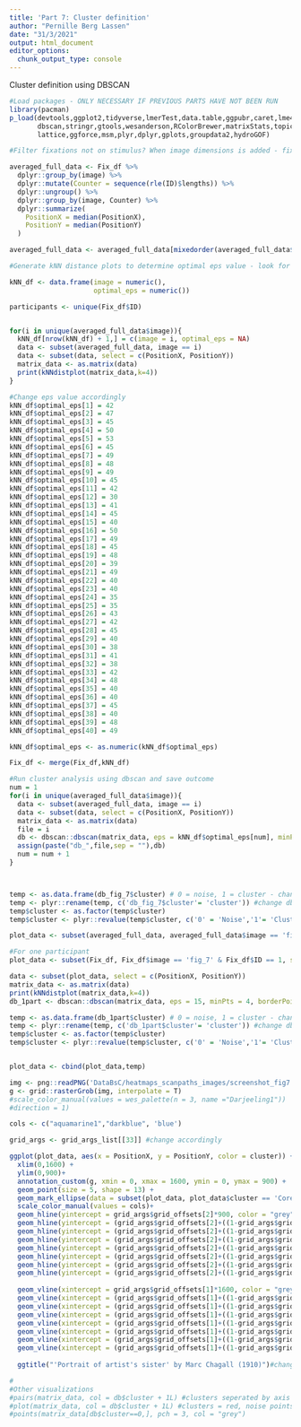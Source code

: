 ```yaml
---
title: 'Part 7: Cluster definition'
author: "Pernille Berg Lassen"
date: "31/3/2021"
output: html_document
editor_options: 
  chunk_output_type: console
---
```


Cluster definition using DBSCAN

```r
#Load packages - ONLY NECESSARY IF PREVIOUS PARTS HAVE NOT BEEN RUN
library(pacman)
p_load(devtools,ggplot2,tidyverse,lmerTest,data.table,ggpubr,caret,lme4,png,
       dbscan,stringr,gtools,wesanderson,RColorBrewer,matrixStats,topicmodels,
       lattice,ggforce,msm,plyr,dplyr,gplots,groupdata2,hydroGOF)
```

```r
#Filter fixations not on stimulus? When image dimensions is added - fixatiosn falling outside those values.

averaged_full_data <- Fix_df %>%
  dplyr::group_by(image) %>%
  dplyr::mutate(Counter = sequence(rle(ID)$lengths)) %>%
  dplyr::ungroup() %>%
  dplyr::group_by(image, Counter) %>%
  dplyr::summarize(
    PositionX = median(PositionX),
    PositionY = median(PositionY)
  )

averaged_full_data <- averaged_full_data[mixedorder(averaged_full_data$image),]

#Generate kNN distance plots to determine optimal eps value - look for where the data changes significantly

kNN_df <- data.frame(image = numeric(),
                     optimal_eps = numeric())

participants <- unique(Fix_df$ID)


for(i in unique(averaged_full_data$image)){
  kNN_df[nrow(kNN_df) + 1,] = c(image = i, optimal_eps = NA)
  data <- subset(averaged_full_data, image == i)
  data <- subset(data, select = c(PositionX, PositionY))
  matrix_data <- as.matrix(data)
  print(kNNdistplot(matrix_data,k=4))
}

#Change eps value accordingly
kNN_df$optimal_eps[1] = 42
kNN_df$optimal_eps[2] = 47
kNN_df$optimal_eps[3] = 45
kNN_df$optimal_eps[4] = 50
kNN_df$optimal_eps[5] = 53
kNN_df$optimal_eps[6] = 45
kNN_df$optimal_eps[7] = 49
kNN_df$optimal_eps[8] = 48
kNN_df$optimal_eps[9] = 49
kNN_df$optimal_eps[10] = 45
kNN_df$optimal_eps[11] = 42
kNN_df$optimal_eps[12] = 30
kNN_df$optimal_eps[13] = 41
kNN_df$optimal_eps[14] = 45
kNN_df$optimal_eps[15] = 40
kNN_df$optimal_eps[16] = 50
kNN_df$optimal_eps[17] = 49
kNN_df$optimal_eps[18] = 45
kNN_df$optimal_eps[19] = 48
kNN_df$optimal_eps[20] = 39
kNN_df$optimal_eps[21] = 49
kNN_df$optimal_eps[22] = 40
kNN_df$optimal_eps[23] = 40
kNN_df$optimal_eps[24] = 35
kNN_df$optimal_eps[25] = 35
kNN_df$optimal_eps[26] = 43
kNN_df$optimal_eps[27] = 42
kNN_df$optimal_eps[28] = 45
kNN_df$optimal_eps[29] = 40
kNN_df$optimal_eps[30] = 38
kNN_df$optimal_eps[31] = 41
kNN_df$optimal_eps[32] = 38
kNN_df$optimal_eps[33] = 42
kNN_df$optimal_eps[34] = 48
kNN_df$optimal_eps[35] = 40
kNN_df$optimal_eps[36] = 40
kNN_df$optimal_eps[37] = 45
kNN_df$optimal_eps[38] = 40
kNN_df$optimal_eps[39] = 48
kNN_df$optimal_eps[40] = 49

kNN_df$optimal_eps <- as.numeric(kNN_df$optimal_eps)

Fix_df <- merge(Fix_df,kNN_df)

#Run cluster analysis using dbscan and save outcome
num = 1
for(i in unique(averaged_full_data$image)){
  data <- subset(averaged_full_data, image == i)
  data <- subset(data, select = c(PositionX, PositionY))
  matrix_data <- as.matrix(data)
  file = i
  db <- dbscan::dbscan(matrix_data, eps = kNN_df$optimal_eps[num], minPts = 3, borderPoints = FALSE)
  assign(paste("db_",file,sep = ""),db)
  num = num + 1
}



temp <- as.data.frame(db_fig_7$cluster) # 0 = noise, 1 = cluster - change db results accordingly
temp <- plyr::rename(temp, c('db_fig_7$cluster'= 'cluster')) #change db results accrodingly
temp$cluster <- as.factor(temp$cluster)
temp$cluster <- plyr::revalue(temp$cluster, c('0' = 'Noise','1'= 'Cluster_1'))

plot_data <- subset(averaged_full_data, averaged_full_data$image == 'fig_7', select = c(PositionX,PositionY)) #change data subset accordingly

#For one participant
plot_data <- subset(Fix_df, Fix_df$image == 'fig_7' & Fix_df$ID == 1, select = c(PositionX,PositionY))

data <- subset(plot_data, select = c(PositionX, PositionY))
matrix_data <- as.matrix(data)
print(kNNdistplot(matrix_data,k=4))
db_1part <- dbscan::dbscan(matrix_data, eps = 15, minPts = 4, borderPoints = FALSE)

temp <- as.data.frame(db_1part$cluster) # 0 = noise, 1 = cluster - change db results accordingly
temp <- plyr::rename(temp, c('db_1part$cluster'= 'cluster')) #change db results accrodingly
temp$cluster <- as.factor(temp$cluster)
temp$cluster <- plyr::revalue(temp$cluster, c('0' = 'Noise','1'= 'Cluster_1', '2'='Cluster_2'))


plot_data <- cbind(plot_data,temp)

img <- png::readPNG('DataBsC/heatmaps_scanpaths_images/screenshot_fig7.png') #change png accordingly
g <- grid::rasterGrob(img, interpolate = T)
#scale_color_manual(values = wes_palette(n = 3, name ="Darjeeling1"))
#direction = 1)

cols <- c("aquamarine1","darkblue", 'blue')

grid_args <- grid_args_list[[33]] #change accordingly

ggplot(plot_data, aes(x = PositionX, y = PositionY, color = cluster)) +
  xlim(0,1600) +
  ylim(0,900)+ 
  annotation_custom(g, xmin = 0, xmax = 1600, ymin = 0, ymax = 900) +
  geom_point(size = 5, shape = 13) +
  geom_mark_ellipse(data = subset(plot_data, plot_data$cluster == 'Core'),expand=0,aes(fill=cluster), show.legend = F)+
  scale_color_manual(values = cols)+
  geom_hline(yintercept = grid_args$grid_offsets[2]*900, color = "grey")+
  geom_hline(yintercept = (grid_args$grid_offsets[2]+((1-grid_args$grid_offset[2]-grid_args$grid_offsets[2])/grid_args$num_cols)*1)*900, color = "grey")+
  geom_hline(yintercept = (grid_args$grid_offsets[2]+((1-grid_args$grid_offset[2]-grid_args$grid_offsets[2])/grid_args$num_cols)*2)*900, color = "grey")+
  geom_hline(yintercept = (grid_args$grid_offsets[2]+((1-grid_args$grid_offset[2]-grid_args$grid_offsets[2])/grid_args$num_cols)*3)*900, color = "grey")+
  geom_hline(yintercept = (grid_args$grid_offsets[2]+((1-grid_args$grid_offset[2]-grid_args$grid_offsets[2])/grid_args$num_cols)*4)*900, color = "grey")+
  geom_hline(yintercept = (grid_args$grid_offsets[2]+((1-grid_args$grid_offset[2]-grid_args$grid_offsets[2])/grid_args$num_cols)*5)*900, color = "grey")+
  geom_hline(yintercept = (grid_args$grid_offsets[2]+((1-grid_args$grid_offset[2]-grid_args$grid_offsets[2])/grid_args$num_cols)*6)*900, color = "grey")+
  geom_hline(yintercept = (grid_args$grid_offsets[2]+((1-grid_args$grid_offset[2]-grid_args$grid_offsets[2])/grid_args$num_cols)*7)*900, color = "grey")+
  
  geom_vline(xintercept = grid_args$grid_offsets[1]*1600, color = "grey")+
  geom_vline(xintercept = (grid_args$grid_offsets[1]+((1-grid_args$grid_offset[1]-grid_args$grid_offsets[1])/grid_args$num_cols)*1)*1600, color = "grey")+
  geom_vline(xintercept = (grid_args$grid_offsets[1]+((1-grid_args$grid_offset[1]-grid_args$grid_offsets[1])/grid_args$num_cols)*2)*1600, color = "grey")+
  geom_vline(xintercept = (grid_args$grid_offsets[1]+((1-grid_args$grid_offset[1]-grid_args$grid_offsets[1])/grid_args$num_cols)*3)*1600, color = "grey")+
  geom_vline(xintercept = (grid_args$grid_offsets[1]+((1-grid_args$grid_offset[1]-grid_args$grid_offsets[1])/grid_args$num_cols)*4)*1600, color = "grey")+
  geom_vline(xintercept = (grid_args$grid_offsets[1]+((1-grid_args$grid_offset[1]-grid_args$grid_offsets[1])/grid_args$num_cols)*5)*1600, color = "grey")+
  geom_vline(xintercept = (grid_args$grid_offsets[1]+((1-grid_args$grid_offset[1]-grid_args$grid_offsets[1])/grid_args$num_cols)*6)*1600, color = "grey")+
  geom_vline(xintercept = (grid_args$grid_offsets[1]+((1-grid_args$grid_offset[1]-grid_args$grid_offsets[1])/grid_args$num_cols)*7)*1600, color = "grey")+
 
  ggtitle("'Portrait of artist's sister' by Marc Chagall (1910)")#change name and color scheme accordingly

#
#Other visualizations
#pairs(matrix_data, col = db$cluster + 1L) #clusters seperated by axis
#plot(matrix_data, col = db$cluster + 1L) #clusters = red, noise points = black
#points(matrix_data[db$cluster==0,], pch = 3, col = "grey")
```
